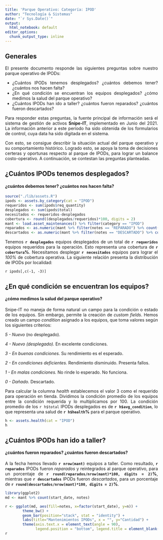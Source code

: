 ```yaml
---
title: 'Parque Operativo: Categoría: IPOD'
author: "Tecnología & Sistemas"
date: "`r Sys.Date()`"
output:
  html_notebook: default
editor_options:
  chunk_output_type: inline
---
```


<style>
body {
text-align: justify}
</style>

## Generales

El presente documento responde las siguientes preguntas sobre nuestro parque operativo de IPODs: 

- ¿Cuántos IPODs tenemos desplegados? ¿cuántos debemos tener? ¿cuántos nos hacen falta?
- ¿En qué condición se encuentran los equipos desplegados? ¿cómo medimos la salud del parque operativo?
- ¿Cuántos IPODs han ido a taller? ¿cuántos fueron reparados? ¿cuántos fueron descartados?

Para responder estas preguntas, la fuente principal de información será el sistema de gestión de activos **Snipe-IT**, implementado en Junio del 2021. La información anterior a este período ha sido obtenida de los formularios de control, cuya data ha sido digitada en el sistema. 

Con esto, se consigue describir la situación actual del parque operativo y su comportamiento histórico. Logrado esto, se apoya la toma de decisiones certeras y oportunas respecto al parque de IPODs, para lograr un balance costo-operativo. A continuación, se contestan las preguntas planteadas.

## ¿Cuántos IPODs tenemos desplegados?
#### ¿cuántos debemos tener? ¿cuántos nos hacen falta?

```r
source("./lib/assets.R")
ipods <- assets.by_category(cat = "IPOD")
requeridos <- sum(ipods$req_quantity)
desplegados <- sum(ipods$total)
necesitados <- requeridos-desplegados
cobertura <- round((desplegados/requeridos)*100, digits = 2)
mant <- load.asset_maintenances() %>% filter(category == "IPOD")
reparados <- as.numeric(mant %>% filter(notes == "REPARADO") %>% count())
descartados <- as.numeric(mant %>% filter(notes == "DESCARTADO") %>% count())
```

Tenemos **`r desplegados`** equipos desplegados de un total de **`r requeridos`** equipos requeridos para la operación. Esto representa una cobertura de **`r cobertura`%**. Necesitamos desplegar **`r necesitados`** equipos para lograr el *100%* de cobertura operativa. La siguiente relación presenta la distribución de IPODs por localidad:

`r ipods[,c(-1, -3)]`

## ¿En qué condición se encuentran los equipos? 
#### ¿cómo medimos la salud del parque operativo?

Snipe-IT no maneja de forma natural un campo para la condición o estado de los equipos. Sin embargo, permite la creación de *custom fields*. Hemos creado un campo *condition* asignado a los equipos, que toma valores según los siguientes criterios:

*5 - Nuevo* (no desplegado). 

*4 - Nuevo (desplegado).* En excelente condiciones. 

*3 - En buenas condiciones.* Su rendimiento es el esperado.

*2 - En condiciones deficientes.* Rendimiento disminuido. Presenta fallos.

*1 - En malas condiciones.* No rinde lo esperado. No funciona.

*0 - Dañado.* Descartado.

Para calcular la columna *health* establecemos el valor 3 como el requerido para operación en tienda. Dividimos la condición promedio de los equipos entre la condición requerida y lo multiplicamos por 100. La condición promedio de los `r h$total` IPODs desplegados es de **`r h$avg_condition`**, lo que representa una salud de **`r h$health`%** para el parque operativo.

```r
h <- assets.health(cat = "IPOD")
h
```


## ¿Cuántos IPODs han ido a taller? 
#### ¿cuántos fueron reparados? ¿cuántos fueron descartados?

A la fecha hemos llevado **`r nrow(mant)`** equipos a taller. Como resultado, **`r reparados`** IPODs fueron *reparados* y reintegrados al parque operativo, para un porcentaje de **`r round(reparados/nrow(mant)*100, digits = 2)`%**, mientras que **`r descartados`** IPODs fueron *descartados*, para un porcentaje de **`r round(descartados/nrow(mant)*100, digits = 2)`%**. 

```r
library(ggplot2)
md <- mant %>% count(start_date, notes)

r <- ggplot(md, aes(fill=notes, x=factor(start_date), y=n)) +
        theme_bw() +
        geom_bar(position="stack", stat = "identity") +
        labs(title="Mantenimientos IPODs", x = "", y="Cantidad") +
        theme(axis.text.x = element_text(angle = 90), 
              legend.position = "bottom", legend.title = element_blank())
r
```